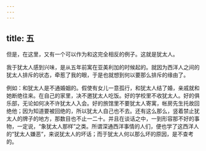 ```yaml
---
---
---
```

title: 五
---



但是，在这里，又有一个可以作为和这完全相反的例子。这就是犹太人。

我于犹太人感到兴味，是从五年前寓在亚美利加的时候起的。就因为西洋人之间的犹太人排斥的状态，牵惹了我的眼，于是也就想到何以要那么排斥的缘由了。

例如：和犹太人是不通婚姻的。假使有女儿一意孤行，和犹太人结了婚，亲戚就和她断绝往来。在自己的家里，决不邀犹太人吃饭。好的学校里不收犹太人。好的俱乐部，无论如何决不许犹太人入会。好的旅馆里不要犹太人寄寓，帐房先生托故回绝他；因为知道要被回绝的，所以犹太人自己也不去。还有这么那么，竖着禁止犹太人的牌子的地方，那数目也不止一二十。并且在谈话之中，一到形容那不好的事物，一定说，“象犹太人那样”之类。所谓深通西洋事情的人们，便也学了这西洋人的“犹太人嫌恶”，来说犹太人的坏话；而于犹太人何以那么坏的原因，是不查考的。